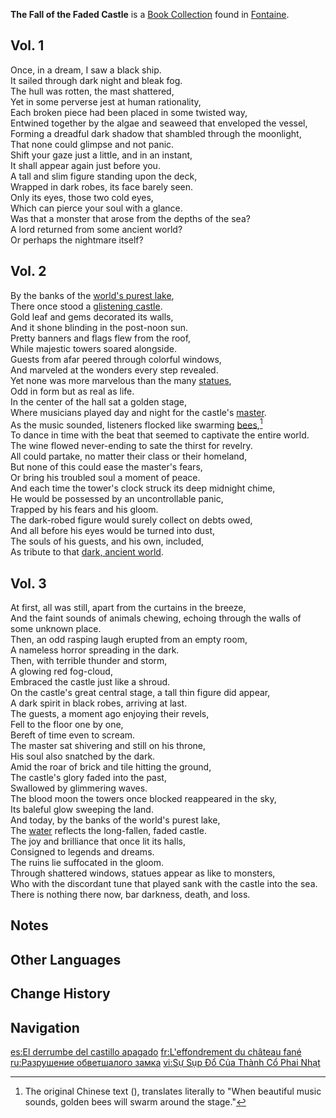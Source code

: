 {{Book Collection Infobox
|image     = Book The Fall of the Faded Castle.png
|quality   = 3
|region_lore = Fontaine
|region_location = Fontaine
|volumes   = 3
|author    = 
|vol1      = [["The Rusty Rudder"]]
|vol2      = Sold by [[Hubel]]
|vol3      = Sold by Hubel
}}
'''The Fall of the Faded Castle''' is a [[Book Collection]] found in [[Fontaine]].

==Vol. 1==
{{Description|A poem penned by an author unknown. The writing style seems to give off a strange and ominous aura.}}
Once, in a dream, I saw a black ship.<br>
It sailed through dark night and bleak fog.<br>
The hull was rotten, the mast shattered,<br>
Yet in some perverse jest at human rationality,<br>
Each broken piece had been placed in some twisted way,<br>
Entwined together by the algae and seaweed that enveloped the vessel,<br>
Forming a dreadful dark shadow that shambled through the moonlight,<br>
That none could glimpse and not panic.<br>
Shift your gaze just a little, and in an instant,<br>
It shall appear again just before you.<br>
A tall and slim figure standing upon the deck,<br>
Wrapped in dark robes, its face barely seen.<br>
Only its eyes, those two cold eyes,<br>
Which can pierce your soul with a glance.<br>
Was that a monster that arose from the depths of the sea?<br>
A lord returned from some ancient world?<br>
Or perhaps the nightmare itself?

==Vol. 2==
{{Description|A poem penned by an author unknown. The writing style seems to give off a strange and ominous aura.}}
By the banks of the [[Fontaine|world's purest lake]],<br>
There once stood a [[Faded Castle|glistening castle]].<br>
Gold leaf and gems decorated its walls,<br>
And it shone blinding in the post-noon sun.<br>
Pretty banners and flags flew from the roof,<br>
While majestic towers soared alongside.<br>
Guests from afar peered through colorful windows,<br>
And marveled at the wonders every step revealed.<br>
Yet none was more marvelous than the many [[Praetorian Golem|statues]],<br>
Odd in form but as real as life.<br>
In the center of the hall sat a golden stage,<br>
Where musicians played day and night for the castle's [[Boethius|master]].<br>
As the music sounded, listeners flocked like swarming [[Phobos|bees]],<ref group="Note">The original Chinese text ({{zh|利魔世当优美的乐声响起,金色的蜂群也会萦绕在舞台周
围,}}), translates literally to "When beautiful music sounds, golden bees will
swarm around the stage."</ref><br>
To dance in time with the beat that seemed to captivate the entire world.<br>
The wine flowed never-ending to sate the thirst for revelry.<br>
All could partake, no matter their class or their homeland,<br>
But none of this could ease the master's fears,<br>
Or bring his troubled soul a moment of peace.<br>
And each time the tower's clock struck its deep midnight chime,<br>
He would be possessed by an uncontrollable panic,<br>
Trapped by his fears and his gloom.<br>
The dark-robed figure would surely collect on debts owed,<br>
And all before his eyes would be turned into dust,<br>
The souls of his guests, and his own, included,<br>
As tribute to that [[Remuria|dark, ancient world]].

==Vol. 3==
{{Description|A poem penned by an author unknown. The writing style seems to give off a strange and ominous aura.}}
At first, all was still, apart from the curtains in the breeze,<br>
And the faint sounds of animals chewing, echoing through the walls of some unknown place.<br>
Then, an odd rasping laugh erupted from an empty room,<br>
A nameless horror spreading in the dark.<br>
Then, with terrible thunder and storm,<br>
A glowing red fog-cloud,<br>
Embraced the castle just like a shroud.<br>
On the castle's great central stage, a tall thin figure did appear,<br>
A dark spirit in black robes, arriving at last.<br>
The guests, a moment ago enjoying their revels,<br>
Fell to the floor one by one,<br>
Bereft of time even to scream.<br>
The master sat shivering and still on his throne,<br>
His soul also snatched by the dark.<br>
Amid the roar of brick and tile hitting the ground,<br>
The castle's glory faded into the past,<br>
Swallowed by glimmering waves.<br>
The blood moon the towers once blocked reappeared in the sky,<br>
Its baleful glow sweeping the land.<br>
And today, by the banks of the world's purest lake,<br>
The [[Nostoi Region|water]] reflects the long-fallen, faded castle.<br>
The joy and brilliance that once lit its halls,<br>
Consigned to legends and dreams.<br>
The ruins lie suffocated in the gloom.<br>
Through shattered windows, statues appear as like to monsters,<br>
Who with the discordant tune that played sank with the castle into the sea.<br>
There is nothing there now, bar darkness, death, and loss.

==Notes==
{{Reflist|note=1}}

==Other Languages==
{{Other Languages
|en      = The Fall of the Faded Castle
|zhs     = 褪色古堡的崩塌
|zhs_rm  = Tuìsè Gǔbǎo de Bēngtā
|zht     = 褪色古堡的崩塌
|zht_rm  = Tùnsè Gǔbǎo de Bēngtā
|zh_tl   = 
|ja      = 色褪せた古城の倒壊
|ja_rm   = Iroaseta Kojou no Toukai
|ja_tl   = The Collapse of the Faded Castle
|ko      = 빛바랜 고성의 붕괴
|ko_rm   = 
|ko_tl   = 
|es      = El derrumbe del Castillo Apagado
|es_tl   = The Collapse of the Faded Castle
|fr      = L'effondrement du château fané
|fr_tl   = The Collapse of the Faded Castle
|ru      = Разрушение обветшалого замка
|ru_tl   = 
|th      = การล่มสลายของปราสาทที่ซีดจาง
|th_rm   = 
|th_tl   = 
|vi      = Sự Sụp Đổ Của Thành Cổ Phai Nhạt
|vi_tl   = 
|de      = Der Zusammenbruch eines verblassenden alten Schlosses
|de_tl   = The Collapse of a Faded Old Castle
|id      = Runtuhnya Kastil yang Pudar
|id_tl   = The Fall of the Faded Castle
|pt      = O Colapso do Castelo Antigo
|pt_tl   = 
|tr      = Solgun Kale'nin Düşüşü
|tr_tl   = 
|it      = Il crollo del Castello Sbiadito
|it_tl   = 
}}

==Change History==
{{Change History|4.2}}

==Navigation==
{{Book Navbox|Fontaine}}

[[es:El derrumbe del castillo apagado]]
[[fr:L'effondrement du château fané]]
[[ru:Разрушение обветшалого замка]]
[[vi:Sự Sụp Đổ Của Thành Cổ Phai Nhạt]]